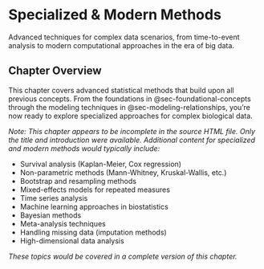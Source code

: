 # Specialized & Modern Methods {#sec-specialized-methods}

Advanced techniques for complex data scenarios, from time-to-event analysis to modern computational approaches in the era of big data.

::: {.callout-tip}
## Chapter Overview
This chapter covers advanced statistical methods that build upon all previous concepts. From the foundations in @sec-foundational-concepts through the modeling techniques in @sec-modeling-relationships, you're now ready to explore specialized approaches for complex biological data.
:::

*Note: This chapter appears to be incomplete in the source HTML file. Only the title and introduction were available. Additional content for specialized and modern methods would typically include:*

- Survival analysis (Kaplan-Meier, Cox regression)
- Non-parametric methods (Mann-Whitney, Kruskal-Wallis, etc.)
- Bootstrap and resampling methods
- Mixed-effects models for repeated measures
- Time series analysis
- Machine learning approaches in biostatistics
- Bayesian methods
- Meta-analysis techniques
- Handling missing data (imputation methods)
- High-dimensional data analysis

*These topics would be covered in a complete version of this chapter.*